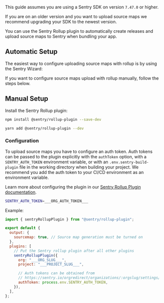 <Note>

This guide assumes you are using a Sentry SDK on version `7.47.0` or higher.

If you are on an older version and you want to upload source maps we recommend upgrading your SDK to the newest version.

</Note>

You can use the Sentry Rollup plugin to automatically create releases and upload source maps to Sentry when bundling your app.

## Automatic Setup

The easiest way to configure uploading source maps with rollup is by using the Sentry Wizard:

<Include name="sourcemaps-wizard-instructions.mdx" />

If you want to configure source maps upload with rollup manually, follow the steps below.

## Manual Setup

Install the Sentry Rollup plugin:

```bash {tabTitle:npm}
npm install @sentry/rollup-plugin --save-dev
```

```bash {tabTitle:Yarn}
yarn add @sentry/rollup-plugin --dev
```

### Configuration


To upload source maps you have to configure an auth token.
Auth tokens can be passed to the plugin explicitly with the `authToken` option, with a `SENTRY_AUTH_TOKEN` environment variable, or with an `.env.sentry-build-plugin` file in the working directory when building your project.
We recommend you add the auth token to your CI/CD environment as an environment variable.

Learn more about configuring the plugin in our [Sentry Rollup Plugin documentation](https://www.npmjs.com/package/@sentry/rollup-plugin).
<OrgAuthTokenNote />

```bash {filename:.env.sentry-build-plugin}
SENTRY_AUTH_TOKEN=___ORG_AUTH_TOKEN___
```

Example:

<SignInNote />

```javascript {filename:rollup.config.js}
import { sentryRollupPlugin } from "@sentry/rollup-plugin";

export default {
  output: {
    sourcemap: true, // Source map generation must be turned on
  },
  plugins: [
    // Put the Sentry rollup plugin after all other plugins
    sentryRollupPlugin({
      org: "___ORG_SLUG___",
      project: "___PROJECT_SLUG___",

      // Auth tokens can be obtained from
      // https://sentry.io/orgredirect/organizations/:orgslug/settings/auth-tokens/
      authToken: process.env.SENTRY_AUTH_TOKEN,
    }),
  ],
};
```
